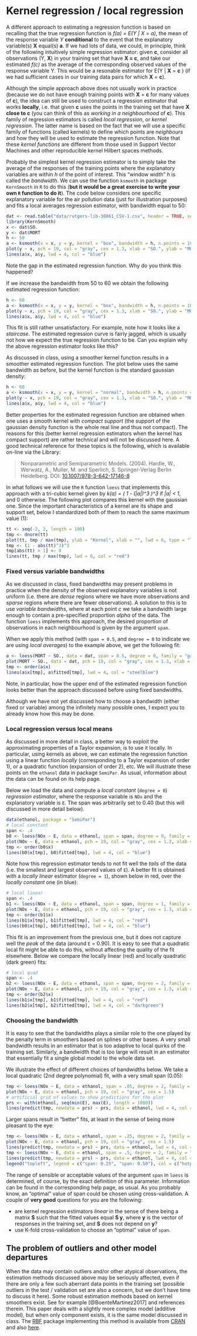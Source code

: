# Kernel regression / local regression 

A different approach to estimating a regression function is
based on recalling that the  true regression function 
is *f(a) = E(Y | X = a)*, the mean of the response variable *Y* **conditional**
to the event that the explanatory variable(s) **X** equal(s) **a**. If we
had lots of data, we could, in principle, think of the following 
intuitively simple regression estimator: given **c**, consider all 
observations (Y, **X**) in your training set that have **X = c**, and take
our estimated *f(c)* as 
the average of the corresponding observed values of the response variable
Y. This would be a resonable estimator for E(Y | **X** = **c** ) (if 
we had sufficient cases in our training data pairs for which **X** = **c**).

Although the simple approach above does not usually work in practice (because
we do not have enough training points with **X** = **c** for many values of **c**), 
the idea can still be used to construct a regression estimator that works
**locally**, i.e. that given **c** uses the points in the training set
that have **X close to c** (you can think of this as *working in a neighbourhood* of
**c**). This family of regression estimators is called
*local regression*, or *kernel regression*. The latter name is based 
on the fact that we will use a specific
family of functions (called kernels) to define which points 
are *neighbours* and 
how they will be used to estimate the regression function.
Note that these *kernel functions* are different from those used in
Support Vector Machines and other reproducible kernel Hilbert spaces methods.

Probably the simplest kernel regression estimator is to simply take
the average of the responses of the training points where the explanatory
variables are within *h* of the point of interest. This "window width" *h*
is called the *bandwidth*. We can use the function
`ksmooth` in package `KernSmooth` in `R` to do this (**but it would be 
a great exercise to write your own `R` function to do it**). The code below
considers one specific explanatory variable for the air pollution data 
(just for illustration purposes) and fits a local averages regression
estimator, with bandwidth equal to 50:

```r
dat <- read.table("data/rutgers-lib-30861_CSV-1.csv", header = TRUE, sep = ",")
library(KernSmooth)
x <- dat$SO.
y <- dat$MORT
h <- 50
a <- ksmooth(x = x, y = y, kernel = "box", bandwidth = h, n.points = 1000)
plot(y ~ x, pch = 19, col = "gray", cex = 1.3, xlab = "SO.", ylab = "MORT")
lines(a$x, a$y, lwd = 4, col = "blue")
```

Note the gap in the estimated regression function. Why do you think
this happened? 

If we increase the bandwidth from 50 to 60 we obtain the following estimated
regression function:

```r
h <- 60
a <- ksmooth(x = x, y = y, kernel = "box", bandwidth = h, n.points = 1000)
plot(y ~ x, pch = 19, col = "gray", cex = 1.3, xlab = "SO.", ylab = "MORT")
lines(a$x, a$y, lwd = 4, col = "blue")
```

This fit is still rather unsatisfactory. For example, note 
how it looks like a *staircase*. The estimated regression curve
is fairly jagged, which is usually not how we expect the true regression
function to be. Can you explain why the above regression estimator looks like this? 

As discussed in class, using a smoother kernel function 
results in a smoother estimated regression function. The plot
below uses the same bandwidth as before, but the kernel function is
the standard gaussian density:

```r
h <- 60
a <- ksmooth(x = x, y = y, kernel = "normal", bandwidth = h, n.points = 1000)
plot(y ~ x, pch = 19, col = "gray", cex = 1.3, xlab = "SO.", ylab = "MORT")
lines(a$x, a$y, lwd = 4, col = "blue")
```

Better properties for the estimated regression function are obtained 
when one uses a smooth kernel with *compact support* (the support of
the gaussian density function is the whole real line and thus not
compact). The reasons for this (better kernel regression estimators
when the kernel has compact support) are rather technical and will
not be discussed here. A good technical reference for these topics is
the following, which is available on-line via the Library:

> Nonparametric and Semiparametric Models. (2004). 
> Hardle, W., Werwatz, A., Muller, M. and  Sperlich, S. 
> Springer-Verlag Berlin Heidelberg. 
> DOI: [10.1007/978-3-642-17146-8](http://doi.org/10.1007/978-3-642-17146-8)

In what follows we will use the `R` function `loess`
that implements this approach with a tri-cubic 
kernel given by *k(a) = ( 1 - (|a|)^3 )^3* if *|a| < 1*, and 0 otherwise.
The following plot compares this kernel with the gaussian one. 
Since the important characteristics of a kernel are its shape and support set, 
below I standardized both of them to reach the same maximum value (1): 

```r
tt <- seq(-2, 2, length = 100)
tmp <- dnorm(tt)
plot(tt, tmp / max(tmp), ylab = "Kernel", xlab = "", lwd = 6, type = "l", col = "gray40", ylim = c(0, 1))
tmp <- (1 - abs(tt)^3)^3
tmp[abs(tt) > 1] <- 0
lines(tt, tmp / max(tmp), lwd = 6, col = "red")
```

### Fixed versus variable bandwidths

As we discussed in class, fixed bandwidths may present problems in practice
when the density of the observed explanatory variables is not uniform 
(i.e. there are *dense* regions where we have more observations and 
*sparse* regions where there are fewer observations). A solution 
to this is to use *variable bandwidths*, where at each point *c* we 
take a bandwidth large enough to contain a pre-specified proportion
*alpha* of the data. The function `loess` implements this approach, 
the desired proportion of observations in each neighbourhood is given
by the argument `span`. 

When we apply this method (with `span = 0.5`, and `degree = 0` to indicate
we are using *local averages*) to the example above, we get the following
fit:

```r
a <- loess(MORT ~ SO., data = dat, span = 0.5, degree = 0, family = "gaussian")
plot(MORT ~ SO., data = dat, pch = 19, col = "gray", cex = 1.3, xlab = "SO.", ylab = "MORT")
tmp <- order(a$x)
lines(a$x[tmp], a$fitted[tmp], lwd = 4, col = "steelblue")
```

Note, in particular, how the upper end of the estimated regression function
looks better than the approach discussed before using fixed bandwidths. 

Although we have not yet discussed how to choose a bandwidth (either fixed
or variable) among the infinitely many possible ones, I expect you
to already know how this may be done. 

### Local regression versus local means

As discussed in more detail in class, a better way to exploit the
approximating properties of a Taylor expansion, is to use it locally.
In particular, using kernels as above, we can estimate the regression
function using a linear function *locally* (corresponding to a 
Taylor expansion of order 1), or a quadratic function (expansion of
order 2), etc. We will illustrate these points on  the `ethanol`
data in package `SemiPar`. As usual, information about the data
can be found on its help page. 

Below we load the data and compute a *local constant* (`degree = 0`) *regression 
estimator*, where the response variable is `NOx` and the explanatory variable is 
`E`. The span was arbitrarily set to 0.40 (but this will discussed in 
more detail below). 

```r
data(ethanol, package = "SemiPar")
# local constant
span <- .4
b0 <- loess(NOx ~ E, data = ethanol, span = span, degree = 0, family = "gaussian")
plot(NOx ~ E, data = ethanol, pch = 19, col = "gray", cex = 1.3, xlab = "E", ylab = "NOx")
tmp <- order(b0$x)
lines(b0$x[tmp], b0$fitted[tmp], lwd = 4, col = "blue")
```

Note how this regression estimator tends to not fit well the *tails* of the data
(i.e. the smallest and largest observed values of `E`). A better fit
is obtained with a *locally linear* estimator (`degree = 1`), shown below in red, over the
*locally constant* one (in blue):

```r
# local linear
span <- .4
b1 <- loess(NOx ~ E, data = ethanol, span = span, degree = 1, family = "gaussian")
plot(NOx ~ E, data = ethanol, pch = 19, col = "gray", cex = 1.3, xlab = "E", ylab = "NOx")
tmp <- order(b1$x)
lines(b1$x[tmp], b1$fitted[tmp], lwd = 4, col = "red")
lines(b0$x[tmp], b0$fitted[tmp], lwd = 4, col = "blue")
```

This fit is an improvement from the previous one, but it does not
capture well the *peak* of the data (around `E` = 0.90). It is easy to see that
a quadratic local fit might be able to do this, without affecting the
quality of the fit elsewhere. Below we compare the locally linear (red) and
locally quadratic (dark green) fits:

```r
# local quad
span <- .4
b2 <- loess(NOx ~ E, data = ethanol, span = span, degree = 2, family = "gaussian")
plot(NOx ~ E, data = ethanol, pch = 19, col = "gray", cex = 1.3, xlab = "E", ylab = "NOx")
tmp <- order(b2$x)
lines(b1$x[tmp], b1$fitted[tmp], lwd = 4, col = "red")
lines(b2$x[tmp], b2$fitted[tmp], lwd = 4, col = "darkgreen")
```

### Choosing the bandwidth

It is easy to see that the bandwidths plays a similar role to
the one played by the penalty term in smoothers based on
splines or other bases. A very small bandwidth results in
an estimator that is too adaptive to local quirks of the
training set. Similarly, a bandwidth that is too large
will result in an estimator that essentially fit a single
global model to the whole data set. 

We illustrate the effect of different choices of
bandwidths below. We take a local quadratic (2nd degree
polynomial) fit, with a very small span (0.05):

```r
tmp <- loess(NOx ~ E, data = ethanol, span = .05, degree = 2, family = "gaussian")
plot(NOx ~ E, data = ethanol, pch = 19, col = "gray", cex = 1.5)
# artificial grid of values to show predictions for the plot
prs <- with(ethanol, seq(min(E), max(E), length = 1000))
lines(predict(tmp, newdata = prs) ~ prs, data = ethanol, lwd = 4, col = "steelblue")
```

Larger spans result in "better" fits, at least in the sense of 
being more pleasant to the eye:

```r
tmp <- loess(NOx ~ E, data = ethanol, span = .25, degree = 2, family = "gaussian")
plot(NOx ~ E, data = ethanol, pch = 19, col = "gray", cex = 1.5)
lines(predict(tmp, newdata = prs) ~ prs, data = ethanol, lwd = 4, col = "hotpink")
tmp <- loess(NOx ~ E, data = ethanol, span = .5, degree = 2, family = "gaussian")
lines(predict(tmp, newdata = prs) ~ prs, data = ethanol, lwd = 4, col = "darkgreen")
legend("topleft", legend = c("span: 0.25", "span: 0.50"), col = c("hotpink", "darkgreen"), lwd = 4)
```

The range of sensible or acceptable values of the argument `span` in `loess`
is determined, of course, by the exact definition of this parameter. Information
can be found in the corresponding help page, as usual. As you probably know, 
an "optimal" value of span could be chosen using cross-validation. A 
couple of **very good** questions for you are the following: 

* are kernel regression estimators *linear* in the sense of there being a 
matrix **S** such that the fitted values equal **S y**, where **y** is the
vector of responses in the training set, and **S** does not depend on **y**? 
* use K-fold cross-validation to choose an "optimal" value of `span`.


## The problem of outliers and other model departures

When the data may contain outliers and/or other atypical observations,
the estimation methods discussed above may be seriously affected, even
if there are only a few such aberrant data points in the training set 
(possible outliers in the test / validation set are also a concern, but
we don't have time to discuss it here). Some robust estimation 
methods based on kernel smoothers exist. See for example [@BoenteMartinez2017]
and references therein. This paper deals with a slightly more 
complex model (additive model), but when only component exists, it
is the same model discussed in class. The [RBF](https://cran.r-project.org/package=RBF) package 
implementing this method is available from [CRAN](https://cran.r-project.org/package=RBF)
and also [here](https://github.com/msalibian/RBF).




<!-- Effect of the degree, now quadratic: -->

<!-- ```{r kernel3, fig.width=5, fig.height=5, message=FALSE, warning=FALSE} -->
<!-- tmp <- loess(NOx ~ E, data=ethanol, span = .5, degree=2, family='gaussian') -->
<!-- plot(NOx ~ E, data=ethanol, pch=19, col='gray', cex=1.5) -->
<!-- lines(predict(tmp, newdata=prs) ~ prs, data=ethanol, lwd=4, col='blue') -->
<!-- ``` -->

<!-- Now quadratic, span = 0.20 -->

<!-- ```{r kernel4, fig.width=5, fig.height=5, message=FALSE, warning=FALSE} -->
<!-- tmp <- loess(NOx ~ E, data=ethanol, span = .2, degree=2, family='gaussian') -->
<!-- plot(NOx ~ E, data=ethanol, pch=19, col='gray', cex=1.5) -->
<!-- lines(predict(tmp)[order(E)] ~ sort(E), data=ethanol, lwd=4, col='steelblue') -->
<!-- lines(predict(tmp, newdata=prs) ~ prs, data=ethanol, lwd=2, col='red2') -->
<!-- ``` -->

<!-- Kinks are artifact of sparsity of data -->




